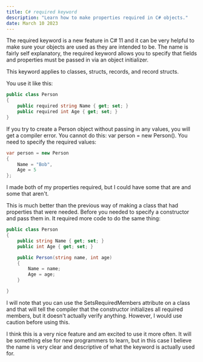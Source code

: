 ```yaml
---
title: C# required keyword
description: "Learn how to make properties required in C# objects."
date: March 10 2023
---
```


The required keyword is a new feature in C# 11 and it can be very helpful to make sure your objects are used as they are intended to be. The name is fairly self explanatory, the required keyword allows you to specify that fields and properties must be passed in via an object initializer.

This keyword applies to classes, structs, records, and record structs.

You use it like this:

```csharp
public class Person
{
    public required string Name { get; set; }
    public required int Age { get; set; }
}
```
If you try to create a Person object without passing in any values, you will get a compiler error. You cannot do this: var person = new Person(). You need to specify the required values:

```csharp
var person = new Person
{
    Name = "Bob",
    Age = 5
};
```
I made both of my properties required, but I could have some that are and some that aren't.

This is much better than the previous way of making a class that had properties that were needed. Before you needed to specify a constructor and pass them in. It required more code to do the same thing:

```csharp
public class Person
{
    public string Name { get; set; }
    public int Age { get; set; }

    public Person(string name, int age)
    {
        Name = name;
        Age = age;
    }

}
```
I will note that you can use the SetsRequiredMembers attribute on a class and that will tell the compiler that the constructor initializes all required members, but it doesn't actually verify anything. However, I would use caution before using this.

I think this is a very nice feature and am excited to use it more often. It will be something else for new programmers to learn, but in this case I believe the name is very clear and descriptive of what the keyword is actually used for.
